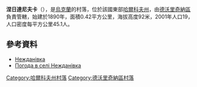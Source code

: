 {{coord|49|55|40|N|37|50|56|E|scale:100000_region:UA|display=title}}

'''涅日達尼夫卡'''（{{lang-uk|Нежданівка}}），是[[烏克蘭|烏克蘭]]的村落，位於該國東部[[哈爾科夫州|哈爾科夫州]]，由[[德沃里奇納區|德沃里奇納區]]負責管轄，始建於1890年，面積0.42平方公里，海拔高度92米，2001年人口19，人口密度每平方公里45.1人。

==參考資料==
* [http://w1.c1.rada.gov.ua/pls/z7502/A005?rdat1=09.01.2009&rf7571=32881 Нежданівка]
* [http://weather.in.ua/ua/har'kovskaja/16709 Погода в селі Нежданівка] {{Wayback|url=http://weather.in.ua/ua/har%27kovskaja/16709 |date=20160323023236 }}

{{DEFAULTSORT:Нежданівка}}
[[Category:哈爾科夫州村落|Category:哈爾科夫州村落]]
[[Category:德沃里奇納區村落|Category:德沃里奇納區村落]]


{{Kharkiv-geo-stub}}